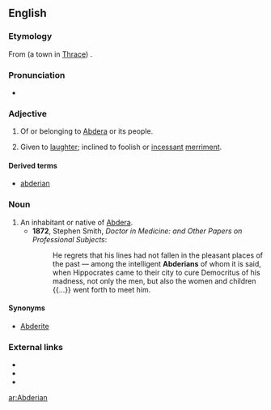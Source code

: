 ==English==

===Etymology===
From {{term|Abdera}} (a town in [[Thrace]]) {{suffix||ian}}.

===Pronunciation===
* {{a|US}} {{IPA|/æb.ˈdɪɹ.i.ən/|/æb.ˈdɛɹ.i.ən/|lang=en}}

===Adjective===
{{en-adj}}

# Of or belonging to [[Abdera]] or its people.
# {{rfv-sense}} Given to [[laughter]]; inclined to foolish or [[incessant]] [[merriment]].

====Derived terms====
* [[abderian]]

===Noun===
{{en-noun|s}}

# An inhabitant or native of [[Abdera]].
#* '''1872''', Stephen Smith, ''Doctor in Medicine: and Other Papers on Professional Subjects'':
#*: He regrets that his lines had not fallen in the pleasant places of the past — among the intelligent '''Abderians''' of whom it is said, when Hippocrates came to their city to cure Democritus of his madness, not only the men, but also the women and children {{...}} went forth to meet him.

====Synonyms====
* [[Abderite]]

===External links===
* {{R:Webster 1913}}
* {{R:Century 1911}}
* {{R:OneLook}}

[[ar:Abderian]]